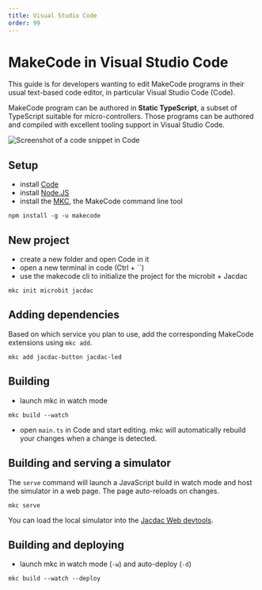 ```yaml
---
title: Visual Studio Code
order: 99
---
```


# MakeCode in Visual Studio Code

This guide is for developers wanting to edit MakeCode programs in their usual text-based code editor,
in particular Visual Studio Code (Code).

MakeCode program can be authored in **Static TypeScript**,
a subset of TypeScript suitable for micro-controllers.
Those programs can be authored and compiled with excellent tooling support in Visual Studio Code.

![Screenshot of a code snippet in Code](./code.png)

## Setup

-   install [Code](https://code.visualstudio.com/)
-   install [Node.JS](https://nodejs.org/en/download/)
-   install the [MKC](https://github.com/microsoft/pxt-mkc), the MakeCode command line tool

```
npm install -g -u makecode
```

## New project

-   create a new folder and open Code in it
-   open a new terminal in code (Ctrl + ``)
-   use the makecode cli to initialize the project for the microbit + Jacdac

```
mkc init microbit jacdac
```

## Adding dependencies

Based on which service you plan to use, add the corresponding MakeCode extensions using `mkc add`.

```
mkc add jacdac-button jacdac-led
```

## Building

-   launch mkc in watch mode

```
mkc build --watch
```

-   open `main.ts` in Code and start editing. mkc will automatically rebuild your changes when a change is detected.

## Building and serving a simulator

The ``serve`` command will launch a JavaScript build in watch mode and host the simulator in a web page. The page auto-reloads on changes.

```
mkc serve
```

You can load the local simulator into the [Jacdac Web devtools](/clients/javascript/debugging).

## Building and deploying

-   launch mkc in watch mode (`-w`) and auto-deploy (`-d`)

```
mkc build --watch --deploy
```
